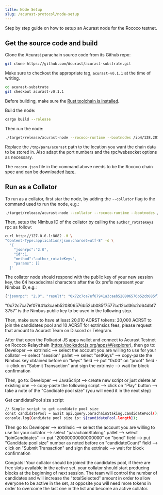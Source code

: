 ```yaml
---
title: Node Setup
slug: /acurast-protocol/node-setup
---
```


Step by step guide on how to setup an Acurast node for the Rococo testnet.

## Get the source code and build

Clone the Acurast parachain source code from its Github repo:

```sh
git clone https://github.com/Acurast/acurast-substrate.git
```

Make sure to checkout the appropriate tag, `acurast-v0.1.1` at the  time of writing.

```sh
cd acurast-substrate
git checkout acurast-v0.1.1
```

Before building, make sure the [Rust toolchain is installed](https://docs.substrate.io/install/rust-toolchain/).

Build the node:

```sh
cargo build --release
```

Then run the node:

```sh
./target/release/acurast-node --rococo-runtime --bootnodes /ip4/138.201.85.115/tcp/40335/p2p/12D3KooWAYwTLAQu47uBmCvA1uYpJs7ND1mkoCJTdU1Z6VYqgTp1 --parachain-id 2239 --base-path /tmp/para/acurast --port 40335 --ws-port 8846 --rpc-port 8082 --unsafe-ws-external --rpc-methods=unsafe --rpc-external --rpc-cors=all -- --execution wasm --chain rococo.json --port 30345 --ws-port 9979
```

Replace the `/tmp/para/acurast` path to the location you want the chain data to be stored in. Also adapt the port numbers and the rpc/websocket options as necessary.

The `rococo.json` file in the command above needs to be the Rococo chain spec and can be downloaded [here](https://github.com/paritytech/polkadot/tree/master/node/service/chain-specs).

## Run as a Collator

To run as a collator, first star the node, by adding the `--collator` flag to the command used to run the node, e.g.:

```sh
./target/release/acurast-node --collator --rococo-runtime --bootnodes /ip4/138.201.85.115/tcp/40335/p2p/12D3KooWAYwTLAQu47uBmCvA1uYpJs7ND1mkoCJTdU1Z6VYqgTp1 --parachain-id 2239 --base-path /tmp/para/acurast --port 40335 --ws-port 8846 --rpc-port 8082 --unsafe-ws-external --rpc-methods=unsafe --rpc-external --rpc-cors=all -- --execution wasm --chain rococo.json --port 30345 --ws-port 9979
```

Then, setup the Nimbus ID of the collator by calling the `author_rotateKeys` rpc as follow:

```sh
curl http://127.0.0.1:8082 -H \
"Content-Type:application/json;charset=utf-8" -d \
  '{
    "jsonrpc":"2.0",
    "id":1,
    "method":"author_rotateKeys",
    "params": []
  }'
```

The collator node should respond with the public key of your new session key, the 64 hexadecimal characters after the 0x prefix represent your Nimbus ID, e.g.:

```sh
{"jsonrpc": "2.0", "result": "0x72c7ca7ef07941a3caeb520806576b52cb085f7577cc12cd36c2d64dbf73757", "id": 1}
```

"0x72c7ca7ef07941a3caeb520806576b52cb085f7577cc12cd36c2d64dbf73757" is the Nimbus public key to be used in the following step.

Then, make sure to have at least 20,010 ACRST tokens: 20,000 ACRST to join the candidates pool and 10 ACRST for extrinsics fees, please request that amount to Acurast Team on Discord or Telegram.

After that open the Polkadot JS apps wallet and connect to Acurast Testnet on Rococo Relaychain (https://polkadot.js.org/apps/#/explorer), then go to:
Developer --> extrinsic --> select the account you are willing to use for your collator --> select "session" pallet --> select "setKeys" --> copy-paste the Nimbus key obtained before on "keys" field --> put "0x00" on "proof" field --> click on "Submit Transaction" and sign the extrinsic --> wait for block confirmation

Then, go to:
Developer --> JavaScript --> create new script or just delete an existing one --> copy-paste the following script --> click on "Play" button --> take a note of the "Candidate pool size" (you will need it in the next step)

Get candidatePool size script
```sh
// Simple script to get candidate pool size
const candidatePool = await api.query.parachainStaking.candidatePool();
console.log(Candidate pool size is: ${candidatePool.length});
```

Then go to:
Developer --> extrinsic --> select the account you are willing to use for your collator --> select "parachainStaking" pallet --> select "joinCandidates" --> put "20000000000000000" on "bond" field --> put "Candidate pool size" number as noted before on "candidateCount" field --> click on "Submit Transaction" and sign the extrinsic --> wait for block confirmation

Congrats! Your collator should be joined the candidates pool, if there are free slots available in the active set, your collator should start producing blocks at the beginning of next session.
The team will control the number of candidates and will increase the "totalSelected" amount in order to allow everyone to be active in the set, at opposite you will need more tokens in order to overcome the last one in the list and become an active collator.
